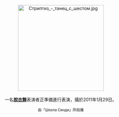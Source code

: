 <center>
[[File:Стриптиз_-_танец_с_шестом.jpg|275px]]
<br><br>
一名'''[[脫衣舞|脫衣舞]]'''表演者正準備進行表演，攝於2011年1月29日。
<p>
<small>由「Школа Синди」所拍攝</small>
</center>